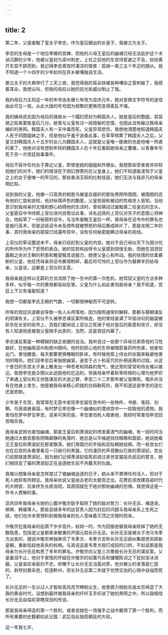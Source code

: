 ```yaml
---
---
---
```

title: 2
---




第二年，父皇废黜了皇太子李忠，作为皇后嫡出的长皇子，我被立为太子。

李忠的生母是一个地位卑微的宫婢，而他的义母王皇后的幽魂已经无法庇护这个木讷沉静的少年，他被父皇封为梁州刺史，上任之前他的东宫侍宦避之不及，纷纷离开东宫不辞而别，我记得李忠离宫时凄凉的情景：孤骑一乘三五个年迈的随从。我不知道一个十四岁的少年如何在异乡僻壤独自生活。

册立太子的大典举行了三天三夜，我觉得我的耳朵快被各种嘈杂之音刺破了，我捂着耳朵，我想尖叫，但我的母后以她的目光和威仪制止了我。

我的母后力主将这一年的年号由永徽七年改为显庆元年，她对变换文字符号的迷信由此可见一斑。从此大唐的年号因为频繁的更换而变得紊乱不堪。

我的姨母武氏因为母后的缘故从一个孀妇受封为韩国夫人，她是皇后的胞姐，其容貌之姣美更胜皇后几分。她曾与父皇有过一段隐秘的恋情，也因此没有躲过我母亲编织的黑网。韩国夫人有一天中毒而死，父皇异常悲伤，我想他清楚地知道韩国夫人死于同胞姐妹之手，但是他似乎羞于追查此事，在草草殡葬了韩国夫人之后，父皇又封韩国夫人十五岁的女儿为魏国夫人，这就是父皇唯一能做的也是他唯一热衷的事了，他绝对没有想到年轻的魏国夫人在十年后重蹈她母亲之覆辙，以青春年华死于另一次宫廷投毒事件。

母后不容许任何女子靠近父皇，即使是她的姐姐和外甥女。我想那些受害者并非轻视她们的对手，她们的错误在于把幻想寄托在父皇身上，她们不知道能凌驾于父皇之上的女子是唯一的罕见的，那些香消玉殒的红粉佳丽，她们无法与我非凡的母亲相比拟。

说到我的父皇，他像一只高贵的相思鸟被皇后缝织的那张黑网所围困，被围困的还有他的仁慈和良知，他对纵情声色的酷爱。父皇软弱和被动的性格世人皆知。当他意识到我母亲的无情和野心妨碍他的生活时，曾经萌动过废黜第二任皇后的念头，父皇密召中书侍郎上官仪进内宫商议此事，诗名远扬的上官仪对天子的意图心领神会，他起草了一份秘密的诏令，与当年废黜王皇后一样，我母亲在诏令中的罪名也是施行巫术，但是这纸诏令未及颁布就被愤怒的母后撕成碎片了，那是龙朔二年的事，其时我母亲的密探已经遍布宫中，没有任何秘密能瞒过母亲的视线。

上官仪的草诏墨迹未干，母亲已经赶到父皇的内宫。她对于自己母仪天下为国分忧的所作所为作了悲愤的表白，她的狂怒和凶悍令父皇感到惊惶无助，而她在泪洒甘露殿之余对王朝的积患和瞻望极具说服力，她使父皇心有所动。我的怯懦的优柔寡断的父皇，他任凭母亲将诏令撕得粉碎，最后将可怜的上官仪作为替罪羊扔给母亲，父皇说，这都是上官仪的主意。

我母亲就这样以无羁的方法消除了她一生中的第一次危机，她驾驭父皇的方法多种多样，似乎每一次的奏效都易如反掌。父皇为什么如此害怕我母亲？我不知道，宫廷上下又有谁能知道？

我想一切都是李氏王朝的气数，一切都很神秘而不可逆转。

所有的宫廷风波都会导致一些人头颅落地，因为按照通常的解释，那都与篡朝谋反的阴谋有关。上官仪不久被李忠谋反案所株连，他的曾经装满了华丽诗句的脑袋被斫杀在长安的街市上，百姓们都闻说上官仪之死缘于他对皇后的敌意和攻讦，却没有人知道他是被我父皇随手出卖的，当然，这是宫廷内幕了。

李忠谋反案是一种模糊的缺乏依据的说法。我听说过一些那个异母兄弟奇怪的习性癖好，在他幽居梁州和房州期间，他时刻担心他的生命被暗箭毒药所伤害，他害怕出门，害怕膳食，每天都要更换睡眠的卧床，有时候他穿上侍女的衣服来躲避他害怕的暗杀。他们说李忠后来独居幽室，迷变于占卜和巫咒的扑朔迷离的过程，从这个昔日的东宫太子身上散发出一种苍老和阴森的鬼气，使近旁的宦官和侍女难以接近。我想李忠是企图以此逃脱他的厄运的，但我母亲怀着斩草除根的心理为他罗织了串通上官仪和王伏胜谋反的大逆之罪，李忠二十二岁那年被父皇赐死。暗杀并没有在他身上发生，他是被我母亲精心织就的白绢勒死的，我不知道这是李忠的造化还是悲剧。

少年居于东宫，我常常在无意中发现李忠留在宫中的一些物件，书册、笔砚、剑鞘、鸟笼或者香袋，有时梦见李忠像一个幽魂似的潜进宫中一一拾取他的遗物，我害怕在梦中梦见李忠，说来可笑的是，李忠害怕有人暗害他，我却时常害怕李忠回宫暗杀我。

我母亲武照也害怕幽魂，那是王皇后和萧淑妃的喷发着酒气的幽魂，有一段时间当她通过太极宫那些阴晦僻静的角落时，她总是以华袖遮挡住眼睛和面部，她说她看见王皇后和萧淑妃在那里飘荡，她们用腐烂的手指和足趾朝她投掷。而一些宫女们也在后宫的永巷里看见一只疾行的黑猫，它的凄厉的声音酷似已故的萧淑妃，宫女们说那就是萧淑妃，因为她们记得萧淑妃临死前说过来世变猫惩杀武后的誓言，她们相信变了猫的萧淑妃正在追逐她生前不共戴天的仇敌。

我难以想象母亲是怎样度过了被幽魂追逐的日子，她从来不畏惧任何活人，但对于死人她却有所顾忌。我母亲劝说父皇由古老的太极宫迁出，花费巨资改建高祖时代的大明宫，后来终生长居洛阳，其原因就在于她对那些幽魂的恐惧。我觉得这是一件令人费解的事。

显庆四年我母亲与她的心腹许敬宗联手翦除了她的敌对势力：长孙无忌、褚遂良、柳奭、韩瑗等人。那些显赫多年的达官贵人因为封后的问题与我母亲系上生死之结，他们也许未曾预料到做我母亲的仇人意味着灭顶之灾随时而来。

许敬宗在我母亲的庇荫下步步高升，权倾一时，作为回报他替我母亲除掉了她的无数隐患，包括连父皇都素来敬重的开国元勋长孙无忌。长孙无忌是被太子洗马韦季方出卖的，据说许敬宗单独审讯了韦季方，韦季方言称长孙无忌欲纠集朋党另辟新皇朝，重新拾起他丢失的权柄。与其说这是韦季方屈打成招的口供，不如说那是我母亲为长孙无忌构思了多年的罪名。许敬宗向父皇三次奏报长孙无忌的谋反案，父皇垂泪不止，他对于案情的怀疑在许敬宗的如簧巧舌和慷慨陈词之下犹如坚冰消融，父皇哀叹亲臣的不忠，却懒于让长孙无忌当面对质，他对舅父的发落是仁慈的，剥夺封爵采邑，贬逐黔州，但长孙无忌第二年就于忧愤交加的心情中自缢而死了。

长孙无忌的一生以过人才智和高风亮节睥睨众生，他曾鼎力相助先祖太宗缔造了大唐的黄金时代，没想到最终被我母亲的纤纤玉手织进了她的黑网之中，所以我相信长孙无忌自缢前哭瞎双目的传说。

那是我母亲缔造的第一个胜利，或者说她在一场强手之战中赢得了第一个胜利，而所有重要的史籍都如此记载：武后自此独揽朝廷的大权。

这一年我七岁。